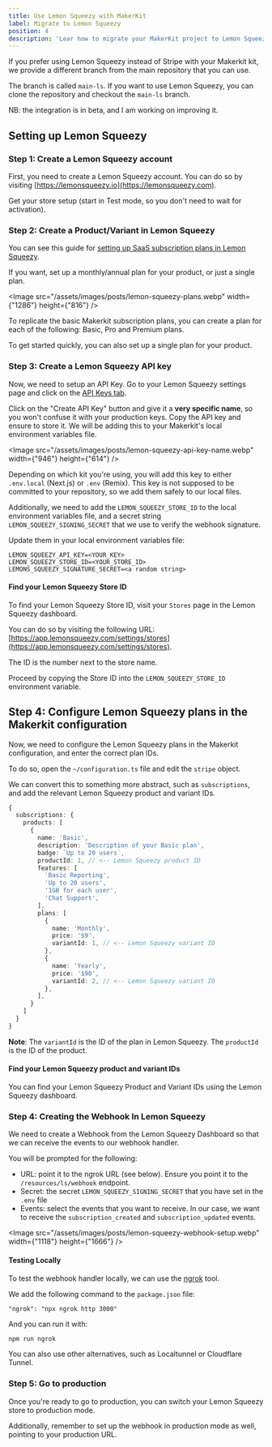 ```yaml
---
title: Use Lemon Squeezy with MakerKit
label: Migrate to Lemon Squeezy
position: 4
description: 'Lear how to migrate your MakerKit project to Lemon Squeezy'
---
```


If you prefer using Lemon Squeezy instead of Stripe with your Makerkit kit, we provide a different branch from the main repository that you can use.

The branch is called `main-ls`. If you want to use Lemon Squeezy, you can clone the repository and checkout the `main-ls` branch.

NB: the integration is in beta, and I am working on improving it.

## Setting up Lemon Squeezy

### Step 1: Create a Lemon Squeezy account

First, you need to create a Lemon Squeezy account. You can do so by visiting [https://lemonsqueezy.io](https://lemonsqueezy.com).

Get your store setup (start in Test mode, so you don't need to wait for activation).

### Step 2: Create a Product/Variant in Lemon Squeezy

You can see this guide for [setting up SaaS subscription plans in Lemon Squeezy](https://docs.lemonsqueezy.com/guides/tutorials/saas-subscription-plans).

If you want, set up a monthly/annual plan for your product, or just a single plan.

<Image src="/assets/images/posts/lemon-squeezy-plans.webp" width={"1286"} height={"816"} />

To replicate the basic Makerkit subscription plans, you can create a plan for each of the following: Basic, Pro and Premium plans.

To get started quickly, you can also set up a single plan for your product.

### Step 3: Create a Lemon Squeezy API key

Now, we need to setup an API Key. Go to your Lemon Squeezy settings page and click on the [API Keys tab](https://app.lemonsqueezy.com/products).

Click on the "Create API Key" button and give it a **very specific name**, so you won't confuse it with your production keys. Copy the API key and ensure to store it. We will be adding this to your Makerkit's local environment variables file.

<Image src="/assets/images/posts/lemon-squeezy-api-key-name.webp" width={"946"} height={"614"} />

Depending on which kit you're using, you will add this key to either `.env.local` (Next.js) or `.env` (Remix). This key is not supposed to be committed to your repository, so we add them safely to our local files.

Additionally, we need to add the `LEMON_SQUEEZY_STORE_ID` to the local environment variables file, and a secret string `LEMON_SQUEEZY_SIGNING_SECRET` that we use to verify the webhook signature.

Update them in your local environment variables file:

```
LEMON_SQUEEZY_API_KEY=<YOUR_KEY>
LEMON_SQUEEZY_STORE_ID=<YOUR_STORE_ID>
LEMONS_SQUEEZY_SIGNATURE_SECRET=<a random string>
```

#### Find your Lemon Squeezy Store ID

To find your Lemon Squeezy Store ID, visit your `Stores` page in the Lemon Squeezy dashboard.

You can do so by visiting the following URL: [https://app.lemonsqueezy.com/settings/stores](https://app.lemonsqueezy.com/settings/stores).

The ID is the number next to the store name.

Proceed by copying the Store ID into the `LEMON_SQUEEZY_STORE_ID` environment variable.

## Step 4: Configure Lemon Squeezy plans in the Makerkit configuration

Now, we need to configure the Lemon Squeezy plans in the Makerkit configuration, and enter the correct plan IDs.

To do so, open the `~/configuration.ts` file and edit the `stripe` object.

We can convert this to something more abstract, such as `subscriptions`, and add the relevant Lemon Squeezy product and variant IDs.

```ts title="src/configuration.ts"
{
  subscriptions: {
    products: [
      {
        name: 'Basic',
        description: 'Description of your Basic plan',
        badge: `Up to 20 users`,
        productId: 1, // <-- Lemon Squeezy product ID
        features: [
          'Basic Reporting',
          'Up to 20 users',
          '1GB for each user',
          'Chat Support',
        ],
        plans: [
          {
            name: 'Monthly',
            price: '$9',
            variantId: 1, // <-- Lemon Squeezy variant ID
          },
          {
            name: 'Yearly',
            price: '$90',
            variantId: 2, // <-- Lemon Squeezy variant ID
          },
        ],
      }
    ]
  }
}
```

**Note**: The `variantId` is the ID of the plan in Lemon Squeezy. The `productId` is the ID of the product.

#### Find your Lemon Squeezy product and variant IDs

You can find your Lemon Squeezy Product and Variant IDs using the Lemon Squeezy dashboard.

### Step 4: Creating the Webhook In Lemon Squeezy

We need to create a Webhook from the Lemon Squeezy Dashboard so that we can receive the events to our webhook handler.

You will be prompted for the following:

- URL: point it to the ngrok URL (see below). Ensure you point it to the `/resources/ls/webhook` endpoint.
- Secret: the secret `LEMON_SQUEEZY_SIGNING_SECRET` that you have set in the `.env` file
- Events: select the events that you want to receive. In our case, we want to receive the `subscription_created` and `subscription_updated` events.

<Image src="/assets/images/posts/lemon-squeezy-webhook-setup.webp" width={"1118"} height={"1666"} />

#### Testing Locally

To test the webhook handler locally, we can use the [ngrok](https://ngrok.com/) tool.

We add the following command to the `package.json` file:

```
"ngrok": "npx ngrok http 3000"
```

And you can run it with:

```bash
npm run ngrok
```

You can also use other alternatives, such as Localtunnel or Cloudflare Tunnel.

### Step 5: Go to production

Once you're ready to go to production, you can switch your Lemon Squeezy store to production mode.

Additionally, remember to set up the webhook in production mode as well, pointing to your production URL.